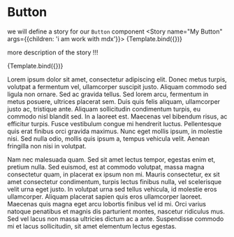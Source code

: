 
<Meta title="MDX/Button" component={Button}/>


# Button
we will define a story for our `Button` component
<Story name="My Button" args={{children: 'i am work with mdx'}}>
    {Template.bind({})}
</Story>

<ArgsTable story="My Button"/>

more description of the story !!!

<Canvas>
    <Story name="Secondary" args={{children: 'MDX secondary', variant: 'secondary'}}>
        {Template.bind({})}
    </Story>
</Canvas>

Lorem ipsum dolor sit amet, consectetur adipiscing elit. Donec metus turpis, volutpat a fermentum vel, ullamcorper suscipit justo. Aliquam commodo sed ligula non ornare. Sed ac gravida tellus. Sed lorem arcu, fermentum in metus posuere, ultrices placerat sem. Duis quis felis aliquam, ullamcorper justo ac, tristique ante. Aliquam sollicitudin condimentum turpis, eu commodo nisl blandit sed. In a laoreet est. Maecenas vel bibendum risus, ac efficitur turpis. Fusce vestibulum congue mi hendrerit luctus. Pellentesque quis erat finibus orci gravida maximus. Nunc eget mollis ipsum, in molestie nisi. Sed nulla odio, mollis quis ipsum a, tempus vehicula velit. Aenean fringilla non nisi in volutpat.

Nam nec malesuada quam. Sed sit amet lectus tempor, egestas enim et, pretium nulla. Sed euismod, est at commodo volutpat, massa magna consectetur quam, in placerat ex ipsum non mi. Mauris consectetur, ex sit amet consectetur condimentum, turpis lectus finibus nulla, vel scelerisque velit urna eget justo. In volutpat urna sed tellus vehicula, id molestie eros ullamcorper. Aliquam placerat sapien quis eros ullamcorper laoreet. Maecenas quis magna eget arcu lobortis finibus vel id mi. Orci varius natoque penatibus et magnis dis parturient montes, nascetur ridiculus mus. Sed vel lacus non massa ultricies dictum ac a ante. Suspendisse commodo mi et lacus sollicitudin, sit amet elementum lectus egestas.
